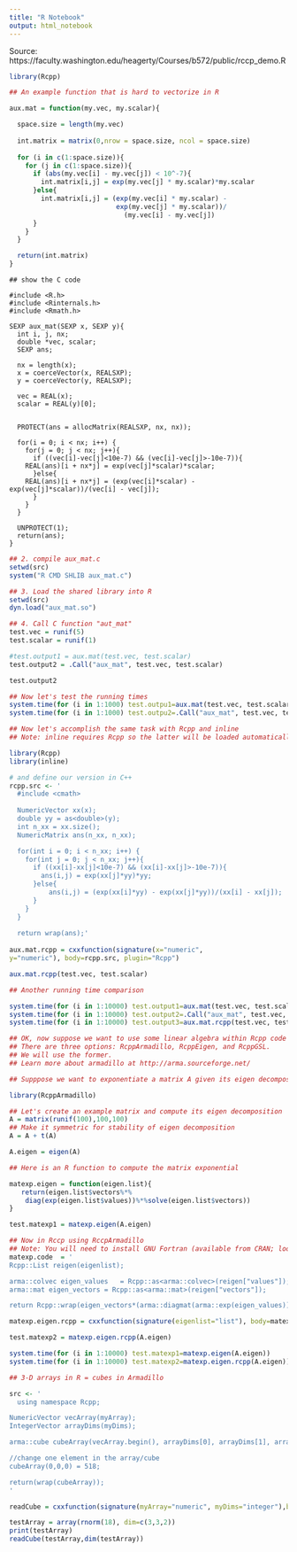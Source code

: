 ```yaml
---
title: "R Notebook"
output: html_notebook
---
```


Source: https://faculty.washington.edu/heagerty/Courses/b572/public/rccp_demo.R


```r
library(Rcpp)
```

```r
## An example function that is hard to vectorize in R

aux.mat = function(my.vec, my.scalar){

  space.size = length(my.vec)
  
  int.matrix = matrix(0,nrow = space.size, ncol = space.size)
  
  for (i in c(1:space.size)){
    for (j in c(1:space.size)){
      if (abs(my.vec[i] - my.vec[j]) < 10^-7){
        int.matrix[i,j] = exp(my.vec[j] * my.scalar)*my.scalar
      }else{
        int.matrix[i,j] = (exp(my.vec[i] * my.scalar) -
                           exp(my.vec[j] * my.scalar))/
                             (my.vec[i] - my.vec[j])
      }
    }
  }

  return(int.matrix)
}
```

```
## show the C code

#include <R.h>
#include <Rinternals.h>
#include <Rmath.h>

SEXP aux_mat(SEXP x, SEXP y){
  int i, j, nx;
  double *vec, scalar;
  SEXP ans;
  
  nx = length(x);
  x = coerceVector(x, REALSXP); 
  y = coerceVector(y, REALSXP); 
  
  vec = REAL(x);
  scalar = REAL(y)[0];
    

  PROTECT(ans = allocMatrix(REALSXP, nx, nx));

  for(i = 0; i < nx; i++) {
    for(j = 0; j < nx; j++){
      if ((vec[i]-vec[j]<10e-7) && (vec[i]-vec[j]>-10e-7)){
	REAL(ans)[i + nx*j] = exp(vec[j]*scalar)*scalar;
      }else{
	REAL(ans)[i + nx*j] = (exp(vec[i]*scalar) - exp(vec[j]*scalar))/(vec[i] - vec[j]);
      }
    }
  }
  
  UNPROTECT(1);
  return(ans);
}
```


```r
## 2. compile aux_mat.c
setwd(src)
system("R CMD SHLIB aux_mat.c")
```

```r
## 3. Load the shared library into R
setwd(src)
dyn.load("aux_mat.so")
```

```r
## 4. Call C function "aut_mat"
test.vec = runif(5)
test.scalar = runif(1)

#test.output1 = aux.mat(test.vec, test.scalar)
test.output2 = .Call("aux_mat", test.vec, test.scalar)
```

```r
test.output2
```

```r
## Now let's test the running times
system.time(for (i in 1:1000) test.outpu1=aux.mat(test.vec, test.scalar))
system.time(for (i in 1:1000) test.outpu2=.Call("aux_mat", test.vec, test.scalar))
```
```r
## Now let's accomplish the same task with Rcpp and inline
## Note: inline requires Rcpp so the latter will be loaded automatically

library(Rcpp)
library(inline)

# and define our version in C++
rcpp.src <- '
  #include <cmath>
  
  NumericVector xx(x);
  double yy = as<double>(y);
  int n_xx = xx.size();
  NumericMatrix ans(n_xx, n_xx);

  for(int i = 0; i < n_xx; i++) {
    for(int j = 0; j < n_xx; j++){
      if ((xx[i]-xx[j]<10e-7) && (xx[i]-xx[j]>-10e-7)){
        ans(i,j) = exp(xx[j]*yy)*yy;
      }else{
	      ans(i,j) = (exp(xx[i]*yy) - exp(xx[j]*yy))/(xx[i] - xx[j]);
      }
    }
  }
  
  return wrap(ans);'
 
aux.mat.rcpp = cxxfunction(signature(x="numeric",
y="numeric"), body=rcpp.src, plugin="Rcpp")

aux.mat.rcpp(test.vec, test.scalar)

## Another running time comparison

system.time(for (i in 1:10000) test.output1=aux.mat(test.vec, test.scalar))
system.time(for (i in 1:10000) test.output2=.Call("aux_mat", test.vec, test.scalar))
system.time(for (i in 1:10000) test.output3=aux.mat.rcpp(test.vec, test.scalar))
```

```r
## OK, now suppose we want to use some linear algebra within Rcpp code
## There are three options: RcppArmadillo, RcppEigen, and RcppGSL. 
## We will use the former.
## Learn more about armadillo at http://arma.sourceforge.net/

## Supppose we want to exponentiate a matrix A given its eigen decomposition A = UDV

library(RcppArmadillo)

## Let's create an example matrix and compute its eigen decomposition
A = matrix(runif(100),100,100)
## Make it symmetric for stability of eigen decomposition
A = A + t(A)

A.eigen = eigen(A)

## Here is an R function to compute the matrix exponential

matexp.eigen = function(eigen.list){
   return(eigen.list$vectors%*%
    diag(exp(eigen.list$values))%*%solve(eigen.list$vectors))
}

test.matexp1 = matexp.eigen(A.eigen)

## Now in Rccp using RccpArmadillo
## Note: You will need to install GNU Fortran (available from CRAN; look under tools) 
matexp.code  = '
Rcpp::List reigen(eigenlist);  

arma::colvec eigen_values	= Rcpp::as<arma::colvec>(reigen["values"]); 
arma::mat eigen_vectors	= Rcpp::as<arma::mat>(reigen["vectors"]);

return Rcpp::wrap(eigen_vectors*(arma::diagmat(arma::exp(eigen_values)))*(arma::inv(eigen_vectors)));'

matexp.eigen.rcpp = cxxfunction(signature(eigenlist="list"), body=matexp.code,plugin="RcppArmadillo")

test.matexp2 = matexp.eigen.rcpp(A.eigen)

system.time(for (i in 1:10000) test.matexp1=matexp.eigen(A.eigen))
system.time(for (i in 1:10000) test.matexp2=matexp.eigen.rcpp(A.eigen))
```

```r
## 3-D arrays in R = cubes in Armadillo

src <- '
  using namespace Rcpp;

NumericVector vecArray(myArray);
IntegerVector arrayDims(myDims);

arma::cube cubeArray(vecArray.begin(), arrayDims[0], arrayDims[1], arrayDims[2], false);

//change one element in the array/cube
cubeArray(0,0,0) = 518;  

return(wrap(cubeArray));  
'

readCube = cxxfunction(signature(myArray="numeric", myDims="integer"),body=src, plugin="RcppArmadillo")

testArray = array(rnorm(18), dim=c(3,3,2))
print(testArray)
readCube(testArray,dim(testArray))

```

